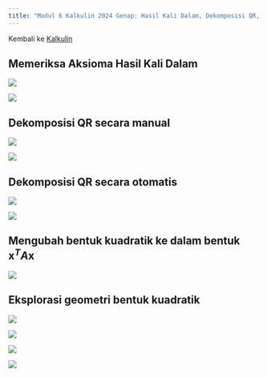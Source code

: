 ```yaml
---
title: "Modul 6 Kalkulin 2024 Genap: Hasil Kali Dalam, Dekomposisi QR, Bentuk Kuadratik"
---
```


Kembali ke [Kalkulin](./kalkulin2024genap.qmd)

## Memeriksa Aksioma Hasil Kali Dalam

![](./pages_to_jpg/Modul 6 Kalkulin 2024 Genap_hal01.jpg)

![](./pages_to_jpg/Modul 6 Kalkulin 2024 Genap_hal02.jpg)

## Dekomposisi QR secara manual

![](./pages_to_jpg/Modul 6 Kalkulin 2024 Genap_hal03.jpg)

![](./pages_to_jpg/Modul 6 Kalkulin 2024 Genap_hal04.jpg)

## Dekomposisi QR secara otomatis

![](./pages_to_jpg/Modul 6 Kalkulin 2024 Genap_hal05.jpg)

![](./pages_to_jpg/Modul 6 Kalkulin 2024 Genap_hal06.jpg)

## Mengubah bentuk kuadratik ke dalam bentuk $\textbf{x}^T A\textbf{x}$

![](./pages_to_jpg/Modul 6 Kalkulin 2024 Genap_hal07.jpg)

## Eksplorasi geometri bentuk kuadratik

![](./pages_to_jpg/Modul 6 Kalkulin 2024 Genap_hal08.jpg)

![](./pages_to_jpg/Modul 6 Kalkulin 2024 Genap_hal09.jpg)

![](./pages_to_jpg/Modul 6 Kalkulin 2024 Genap_hal10.jpg)

![](./pages_to_jpg/Modul 6 Kalkulin 2024 Genap_hal11.jpg)
